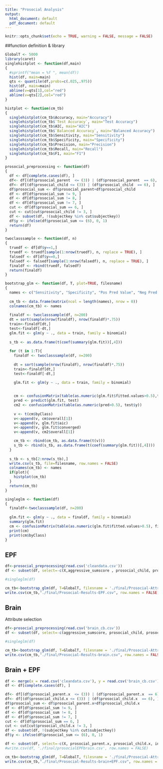 ```yaml
---
title: "Prosocial Analysis"
output:
  html_document: default
  pdf_document: default
---
```


```r
knitr::opts_chunk$set(echo = TRUE, warning = FALSE, message = FALSE)
```


##function definition & library
```r
GlobalT <- 5000
library(caret)
singlehistplot <- function(df,main)
{
  #sprintf("mean = %f ", mean(df))
  hist(df, main=main)
  qts <- quantile(df,probs=c(.025,.975))
  hist(df, main=main)
  abline(v=qts[1],col="red")
  abline(v=qts[2],col="red")
}

histplot <- function(cm_tb)
{
  singlehistplot(cm_tb$Accuracy, main="Accuracy")
  singlehistplot(cm_tb$`Test Accuracy`, main="Test Accuracy")
  singlehistplot(cm_tb$AIC, main="AIC")
  singlehistplot(cm_tb$`Balanced Accuracy`, main="Balanced Accuracy")
  singlehistplot(cm_tb$Sensitivity, main="Sensitivity")
  singlehistplot(cm_tb$Specificity, main="Specificity")
  singlehistplot(cm_tb$Precision, main="Precision")
  singlehistplot(cm_tb$Recall, main="Recall")
  singlehistplot(cm_tb$F1, main="F1")
}

prosocial_preprocessing <- function(df)
{
  df <- df[complete.cases(df), ]      
  df<- df[(df$prosocial_parent  <= (3)) | (df$prosocial_parent  == 6), ]
  df<- df[(df$prosocial_child <= (3)) | (df$prosocial_child  == 6), ]
  df$prosocial_sum <- df$prosocial_parent+df$prosocial_child
  df <- df[df$prosocial_sum != 9, ]
  df <- df[df$prosocial_sum != 8, ]
  df <- df[df$prosocial_sum != 7, ]
  cut <- df[df$prosocial_sum == 6, ]
  cut <- cut[cut$prosocial_child != 3, ]
  df <- subset(df, !(subjectkey %in% cut$subjectkey))
  df$y <- ifelse(df$prosocial_sum <= (6), 0, 1)
  return(df)
}

twoclasssample <- function(df, n)
{
  truedf <- df[df$y==1,]
  truedf <- truedf[sample(1:nrow(truedf), n, replace = TRUE), ]
  falsedf <- df[df$y==0,]
  falsedf <- falsedf[sample(1:nrow(falsedf), n, replace = TRUE), ]
  finaldf <- rbind(truedf, falsedf)
  return(finaldf)
}

bootstrap_glm <- function(df, T, plot=TRUE, filesname)
{
  names <- c("Sensitivity", "Specificity", "Pos Pred Value", "Neg Pred Value", "Precision", "Recall", "F1", "Prevalence", "Detection Rate", "Detection Prevalence", "Balanced Accuracy", 'Accuracy', 'AIC', 'Converged', 'Test Accuracy')
  
  cm_tb <- data.frame(matrix(ncol = length(names), nrow = 0))
  colnames(cm_tb) <- names
  
  finaldf <- twoclasssample(df, n=200)
  dt = sort(sample(nrow(finaldf), nrow(finaldf)*.75))
  train<-finaldf[dt,]
  test<-finaldf[-dt,]
  glm.fit <- glm(y ~ ., data = train, family = binomial)
  
  s_tb <- as.data.frame(t(coef(summary(glm.fit))[,4]))
  
  for (t in 1:T){
    finaldf <- twoclasssample(df, n=200)
    
    dt = sort(sample(nrow(finaldf), nrow(finaldf)*.75))
    train<-finaldf[dt,]
    test<-finaldf[-dt,]

    glm.fit <- glm(y ~ ., data = train, family = binomial)
    
  
    cm <- confusionMatrix(table(as.numeric(glm.fit$fitted.values>0.5),train$y))
    pred <- predict(glm.fit, test)
    cm2 <- confusionMatrix(table(as.numeric(pred>0.5), test$y))
  
    v <- t(cm$byClass)
    v<-append(v, cm$overall[1])
    v<-append(v, glm.fit$aic)
    v<-append(v, glm.fit$converged)
    v<-append(v, cm2$overall[1])

    cm_tb <- rbind(cm_tb, as.data.frame(t(v)))
    s_tb <- rbind(s_tb, as.data.frame(t(coef(summary(glm.fit))[,4])))   
  }
  
  s_tb <- s_tb[2:nrow(s_tb),]
  write.csv(s_tb, file=filesname, row.names = FALSE)
  colnames(cm_tb) <- names 
  if(plot){
    histplot(cm_tb)
  }
  return(cm_tb)
}

singleglm <- function(df)
{
  finaldf<-twoclasssample(df, n=200)
  
  glm.fit <- glm(y ~ ., data = finaldf, family = binomial)
  summary(glm.fit)
  cm <- confusionMatrix(table(as.numeric(glm.fit$fitted.values>0.5), finaldf$y))
  print(cm)
  print(cm$byClass)
}
```

## EPF
```r
df<-prosocial_preprocessing(read.csv('cleandata.csv'))
df <- subset(df, select=-c(X,aggressive_sumscore , prosocial_child, prosocial_parent, interview_date, interview_age, subjectkey, prosocial_sum))
```

```r
#singleglm(df)
```

```r
cm_tb<-bootstrap_glm(df, T=GlobalT, filesname = './final/Prosocial-Attributes-EPF.csv')
write.csv(cm_tb,"./final/Prosocial-Results-EPF.csv", row.names = FALSE)
```

 

## Brain
Attribute selection
```r
df<-prosocial_preprocessing(read.csv('brain_cb.csv'))
df <- subset(df, select=-c(aggressive_sumscore, prosocial_child, prosocial_parent, subjectkey,prosocial_sum))
```

```r
#singleglm(df)
```

```r
cm_tb<-bootstrap_glm(df, T=GlobalT, filesname = './final/Prosocial-Attributes-brain.csv')
write.csv(cm_tb,"./final/Prosocial-Results-brain.csv", row.names = FALSE)
```

## Brain + EPF
```r
df <- merge(x = read.csv('cleandata.csv'), y = read.csv('brain_cb.csv'), by = "subjectkey", all.x = TRUE)
df <- df[complete.cases(df), ]        

df<- df[(df$prosocial_parent.x  <= (3)) | (df$prosocial_parent.x  == 6), ]
df<- df[(df$prosocial_child.x <= (3)) | (df$prosocial_child.x  == 6), ]
df$prosocial_sum <- df$prosocial_parent.x+df$prosocial_child.x
df <- df[df$prosocial_sum != 9, ]
df <- df[df$prosocial_sum != 8, ]
df <- df[df$prosocial_sum != 7, ]
cut <- df[df$prosocial_sum == 6, ]
cut <- cut[cut$prosocial_child.x != 3, ]
df <- subset(df, !(subjectkey %in% cut$subjectkey))
df$y <- ifelse(df$prosocial_sum <= (6), 0, 1)

df <- subset(df, select=-c(X, prosocial_parent.x, prosocial_child.x, interview_date,subjectkey, aggressive_sumscore.x, interview_age, aggressive_sumscore.y, prosocial_child.y, prosocial_parent.y,prosocial_sum))
#write.csv(df, './final/prosocialEPFbrain.csv', row.names = FALSE)
```

```r
cm_tb<-bootstrap_glm(df, T=GlobalT, filesname = './final/Prosocial-Attributes-brain+EPF.csv')
write.csv(cm_tb,"./final/Prosocial-Results-brain+EPF.csv", row.names = FALSE)
```
